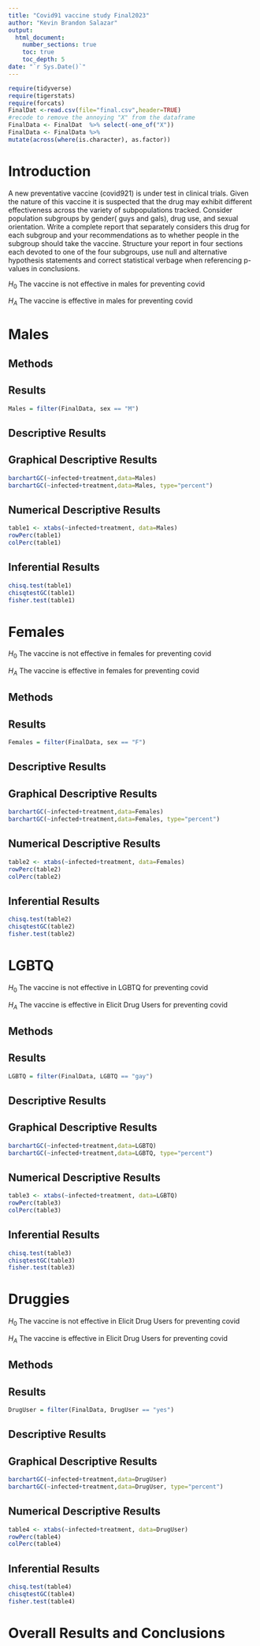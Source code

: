 ```yaml
---
title: "Covid91 vaccine study Final2023"
author: "Kevin Brandon Salazar"
output: 
  html_document:
    number_sections: true
    toc: true
    toc_depth: 5
date: "`r Sys.Date()`" 
---
```


```r
require(tidyverse)
require(tigerstats)
require(forcats)
FinalDat <-read.csv(file="final.csv",header=TRUE)
#recode to remove the annoying "X" from the dataframe
FinalData <- FinalDat  %>% select(-one_of("X"))
FinalData <- FinalData %>%
mutate(across(where(is.character), as.factor))
```


# Introduction

A new  preventative vaccine (covid921) is under test in clinical trials. Given the nature of this vaccine it is suspected that the drug may exhibit different effectiveness across the variety of subpopulations tracked. Consider population subgroups by gender( guys and gals), drug use, and sexual orientation. Write a complete report that separately considers this drug for each subgroup and your recommendations as to whether people in the subgroup should take the vaccine. Structure your report in four sections each devoted to one of the four subgroups, use null and alternative hypothesis statements and correct statistical verbage when referencing p-values in conclusions.

$H_0$ The vaccine is not effective in males for preventing covid

$H_A$ The vaccine is effective in males for preventing covid

# Males

## Methods
## Results

```r
Males = filter(FinalData, sex == "M")
```

## Descriptive Results
## Graphical Descriptive Results

```r
barchartGC(~infected+treatment,data=Males)
barchartGC(~infected+treatment,data=Males, type="percent")

```



## Numerical Descriptive Results

```r
table1 <- xtabs(~infected+treatment, data=Males)
rowPerc(table1)
colPerc(table1)
```

## Inferential Results

```r
chisq.test(table1)
chisqtestGC(table1)
fisher.test(table1)
```

# Females

$H_0$ The vaccine is not effective in females for preventing covid

$H_A$ The vaccine is effective in females for preventing covid

## Methods
## Results

```r
Females = filter(FinalData, sex == "F")
```

## Descriptive Results
## Graphical Descriptive Results

```r
barchartGC(~infected+treatment,data=Females)
barchartGC(~infected+treatment,data=Females, type="percent")

```

## Numerical Descriptive Results

```r
table2 <- xtabs(~infected+treatment, data=Females)
rowPerc(table2)
colPerc(table2)
```

## Inferential Results

```r
chisq.test(table2)
chisqtestGC(table2)
fisher.test(table2)
```

# LGBTQ

$H_0$ The vaccine is not effective in LGBTQ for preventing covid

$H_A$ The vaccine is effective in Elicit Drug Users for preventing covid


## Methods
## Results

```r
LGBTQ = filter(FinalData, LGBTQ == "gay")
```

## Descriptive Results
## Graphical Descriptive Results

```r
barchartGC(~infected+treatment,data=LGBTQ)
barchartGC(~infected+treatment,data=LGBTQ, type="percent")

```

## Numerical Descriptive Results

```r
table3 <- xtabs(~infected+treatment, data=LGBTQ)
rowPerc(table3)
colPerc(table3)
```

## Inferential Results

```r
chisq.test(table3)
chisqtestGC(table3)
fisher.test(table3)
```

# Druggies

$H_0$ The vaccine is not effective in Elicit Drug Users for preventing covid

$H_A$ The vaccine is effective in Elicit Drug Users for preventing covid


## Methods
## Results

```r
DrugUser = filter(FinalData, DrugUser == "yes")
```

## Descriptive Results
## Graphical Descriptive Results

```r
barchartGC(~infected+treatment,data=DrugUser)
barchartGC(~infected+treatment,data=DrugUser, type="percent")

```

## Numerical Descriptive Results

```r
table4 <- xtabs(~infected+treatment, data=DrugUser)
rowPerc(table4)
colPerc(table4)
```

## Inferential Results

```r
chisq.test(table4)
chisqtestGC(table4)
fisher.test(table4)
```

# Overall Results and Conclusions